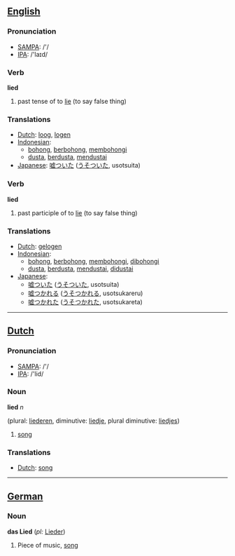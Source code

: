 ==[[English]]==
=== Pronunciation ===
*[[w:SAMPA|SAMPA]]: /'/
*[[w:IPA|IPA]]: /'laɪd/

=== Verb ===

'''lied'''

# past tense of to [[lie]] (to say false thing)

=== Translations ===
*[[Dutch]]: [[loog]], [[logen]]
*[[Indonesian]]: 
** [[bohong]], [[bohong|berbohong]], [[bohong|membohongi]]
** [[dusta]], [[dusta|berdusta]], [[dusta|mendustai]]
*[[Japanese]]: [[嘘ついた]] ([[うそついた]], usotsuita)

=== Verb ===

'''lied'''

# past participle of to [[lie]] (to say false thing)

=== Translations ===
*[[Dutch]]: [[gelogen]]
*[[Indonesian]]: 
** [[bohong]], [[bohong|berbohong]], [[bohong|membohongi]], [[bohong|dibohongi]]
** [[dusta]], [[dusta|berdusta]], [[dusta|mendustai]], [[dusta|didustai]]
*[[Japanese]]:
** [[嘘ついた]] ([[うそついた]], usotsuita)
** [[嘘つかれる]] ([[うそつかれる]], usotsukareru)
** [[嘘つかれた]] ([[うそつかれた]], usotsukareta)

----

==[[Dutch]]==

=== Pronunciation ===
*[[w:SAMPA|SAMPA]]: /'/
*[[w:IPA|IPA]]: /'lid/

=== Noun ===

'''lied''' ''n''

(plural: [[liederen]], diminutive: [[liedje]], plural diminutive: [[liedjes]])

# [[song]]

=== Translations ===
*[[Dutch]]: [[song]]

----

==[[German]]==

===Noun===
'''das Lied''' (''pl:'' [[Lieder]])

# Piece of music, [[song]]